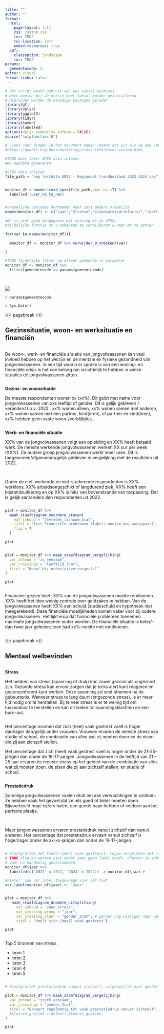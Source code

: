 ```yaml
---
title: ""
author: ""
format:
  html:
    page-layout: full
    css: custom.css
    toc: TRUE
    toc-location: left
    embed-resources: true
  pdf: 
    classoption: landscape
    toc: TRUE
params:
  gemeentecode: 1 
editor: visual
format-links: false
---
```


```r
# Het script maakt gebruik van een aantal packages
# Deze moeten bij de eerste keer lokaal worden geinstalleerd
# Hieronder worden de benodige packages geladen
library(gt)
library(dplyr)
library(ggplot2)
library(tidyr)
library(haven)
library(labelled)
options(dplyr.summarise.inform = FALSE)
source("hulpfuncties.R")

# Links naar dingen IN het document maken (maakt dat uit als we een TOC hebben? Misschien voor PDF?)
#https://quarto.org/docs/authoring/cross-references-custom.html

#TODO Hier later SPSS data inlezen
#Nu nepdata genereren 

#SPSS data inlezen
file_path = "nep testdata GMJV - Regionaal trendbestand 2022-2024.sav"


monitor_df = haven::read_spss(file_path,user_na =T) %>%
  labelled::user_na_to_na()


#Vreselijke varcodes hernoemen naar iets anders vreselijs
names(monitor_df) <- c("jaar","Stratum","standaardisatiefactor","leeftijd_3cat","leeftijd_2cat","gender_3cat","gender_2cat","ggd_regio","ggd_regio_utrecht_samen","gemeentecode","stedelijkheid","migratie_3cat","opleiding","opleiding_4cat","opleiding_3cat","opleiding_2cat","ervaren_gezondheid_goed","psychische_klachten", "tevreden_zelf_3cat","tevreden_lichaam_3cat","tevreden_leven_3cat","vaak_stress","vertrouwen_toekomst_3cat","bezorgd_werkgelegenheid","bezorgd_woningmarkt","bezorgd_klimaat","bezorgd_discriminatie","bezorgd_polarisatie","bezorgd_oorlogen","eenzaamheid_3cat","is_eenzaam","sterk_eenzaam","prestatiedruk")

#Er is niet goed aangegeven wat missing is in SPSS.
#tijdelijke functie om 9 Onbekend te verwijderen & naar NA te zetten

for(var in names(monitor_df)){
  
  monitor_df <- monitor_df %>% verwijder_9_onbekend(var)

}

#TODO Tijdelijke filter op alleen gemeente in parameter
monitor_df <- monitor_df %>% 
  filter(gemeentecode == params$gemeentecode)


```

\

::: voorblad_achtergrond
![](Voorbeeld%20voorblad.png)

::: voorblad_gemeentenaam
`r params$gemeentecode`
:::

::: voorblad_datum
`r Sys.Date()`
:::
:::

{{< pagebreak >}}

::: pagina_header
# Gezinssituatie, woon- en werksituatie en financiën
:::

::: {layout="[[30,30,30],[30,30,30]]"}
::: column
De woon-, werk- en financiële situatie van jongvolwassenen kan veel invloed hebben op het welzijn en de mentale en fysieke gezondheid van jongvolwassenen. In een tijd waarin er sprake is van een woning- en financiële crisis is het van belang om inzichtelijk te hebben in welke situaties de jongvolwassenen zitten.
:::

::: column
**Gezins- en woonsituatie**

De meeste respondenten wonen xx (xx%). Dit geldt met name voor jongvolwassenen van xxx leeftijd of gender. Dit is gelijk gebleven / veranderd t.o.v. 2022 . xx% wonen alleen, xx% wonen samen met anderen, xx% wonen samen met een partner, kind(eren), of partner en kind(eren), xx% hebben geen vaste woon-/verblijfplek.
:::

::: column
**Werk- en financiële situatie**

XX% van de jongvolwassenen volgt een opleiding en XX% heeft betaald werk. De meeste werkende jongvolwassenen werken XX uur per week (XX%). De oudere groep jongvolwassenen werkt meer uren. Dit is toegenomen/afgenomen/gelijk gebleven in vergelijking met de resultaten uit 2022.

<br>

Onder de niet-werkende en niet-studerende respondenten is XX% werkloos, XX% arbeidsongeschikt of langdurend ziek, XX% heeft een bijstandsuitkering en op XX% is niks van bovenstaande van toepassing. Dat is gelijk aan/anders dan respondenten uit 2022.
:::

::: column
```r
plot = monitor_df %>% 
  maak_staafdiagram_meerdere_staven(
    var_inhoud = "tevreden_lichaam_3cat",
    titel = "Test Financiële problemen (labels moeten nog aangepast)",
    flip = T
  )

plot

```
:::

::: column
```r

plot = monitor_df %>% maak_staafdiagram_vergelijking(
  var_inhoud = "is_eenzaam",
  var_crossings = "leeftijd_3cat",
  titel = "Woont bij ouder(s)/verzorger(s)"
)

plot

```
:::

::: column
Financieel gezien heeft XX% van de jongvolwassenen moeite rondkomen. XX% heeft het idee weinig controle over geldzaken te hebben. Van de jongvolwassenen heeft XX% een schuld (studieschuld en hypotheek niet meegerekend). Deze financiële moeilijkheden komen vaker voor bij oudere jongvolwassenen. Het lijkt erop dat financiële problemen toenemen naarmate jongvolwassenen ouder worden. De financiële situatie is beter/-- dan twee jaar geleden; toen had xx% moeite met rondkomen.
:::
:::

{{< pagebreak >}}

::: pagina_header
# Mentaal welbevinden
:::

::: {layout="[[30,30,30],[30,30,30]]"}
::: column
**Stress**

Het hebben van stress (spanning of druk) kan zowel gezond als ongezond zijn. Gezonde stress kan ervoor zorgen dat je extra alert kunt reageren en geconcentreerd kunt werken. Deze spanning zal snel afnemen na de gebeurtenis. Wanneer stress te lang duurt (ongezonde stress), is er meer tijd nodig om te herstellen. Bij te veel stress is er te weinig tijd om tussendoor te herstellen en kan dit leiden tot spanningsklachten en een burn-out.
:::

::: column
Het percentage mannen dat zich (heel) vaak gestrest voelt is hoger dan/lager dan/gelijk onder vrouwen. Vrouwen ervaren de meeste stress van studie of school, de combinatie van alles wat zij moeten doen en de eisen die zij aan zichzelf stellen.

Het percentage dat zich (heel) vaak gestrest voelt is hoger onder de 21-25-jarigen dan onder de 16-17-jarigen. Jongvolwassenen in de leeftijd van 21 – 25 jaar ervaren de meeste stress op het gebied van de combinatie van alles wat zij moeten doen, de eisen die zij aan zichzelf stellen, en studie of school.
:::

::: column
**Prestatiedruk**

Sommige jongvolwassenen voelen druk om aan verwachtingen te voldoen. Ze hebben vaak het gevoel dat ze iets goed of beter moeten doen. Bijvoorbeeld hoge cijfers halen, een goede baan hebben of voldoen aan het perfecte plaatje.

<br>

Meer jongvolwassenen ervaren prestatiedruk vanuit zichzelf dan vanuit anderen. Het percentage dat prestatiedruk ervaart vanuit zichzelf is hoger/lager onder de xx-xx-jarigen dan onder de 16-17-jarigen.
:::

::: column
```r

# Staafgrafiek met trend (zeer) vaak gestresst, regio vergeleken met landelijk
# TODO kleuren werken niet omdat jaar geen label heeft. Checken in echte data. 
# voor nu handmatig gehercodeerd
monitor_df$jaar %>% 
  labelled(c('2022' = 2022, '2024' = 2024)) -> monitor_df$jaar #

#Pieter: ook var_label toegevoegd voor alt-text
var_label(monitor_df$jaar) <- "Jaar"


plot = monitor_df %>% 
   maak_staafdiagram_dubbele_uitsplitsing(
     var_inhoud = "vaak_stress", 
     var_crossing_groep = "jaar",
     var_crossing_kleur = "gender_2cat", # gender nog wijzigen naar vergelijking met landelijk
     titel = "Voelt zich (heel) vaak gestrest")

plot

```
:::

::: column
Top 5 bronnen van stress:

-   bron 1
-   bron 2
-   bron 3
-   bron 4
-   bron 5
:::

::: column
```r

# Staafgrafiek prestatiedruk vanuit zichzelf, uitgesplitst naar gender

plot = monitor_df %>% maak_staafdiagram_vergelijking(
  var_inhoud = "sterk_eenzaam",
  var_crossings = "gender_2cat",
  titel = "Ervaart regelmatig tot vaak prestatiedruk vanuit zichzelf",
  #kleuren_grafiek = default_kleuren_grafiek,
)

plot

```
:::
:::

